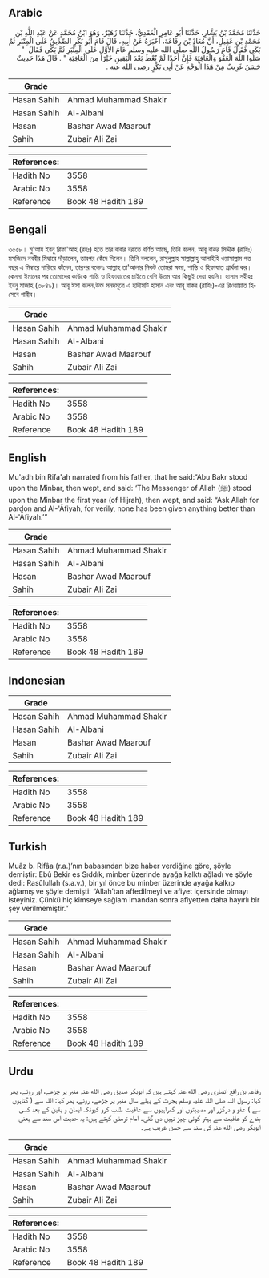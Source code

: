 ## Arabic


<div dir="rtl" lang="ar" style={{fontSize:'larger',backgroundColor:'#f8f9fa',padding:20}}>
حَدَّثَنَا مُحَمَّدُ بْنُ بَشَّارٍ، حَدَّثَنَا أَبُو عَامِرٍ الْعَقَدِيُّ، حَدَّثَنَا زُهَيْرٌ، وَهُوَ ابْنُ مُحَمَّدٍ عَنْ عَبْدِ اللَّهِ بْنِ مُحَمَّدِ بْنِ عَقِيلٍ، أَنَّ مُعَاذَ بْنَ رِفَاعَةَ، أَخْبَرَهُ عَنْ أَبِيهِ، قَالَ قَامَ أَبُو بَكْرٍ الصِّدِّيقُ عَلَى الْمِنْبَرِ ثُمَّ بَكَى فَقَالَ قَامَ رَسُولُ اللَّهِ صلى الله عليه وسلم عَامَ الأَوَّلِ عَلَى الْمِنْبَرِ ثُمَّ بَكَى فَقَالَ ‏ "‏ سَلُوا اللَّهَ الْعَفْوَ وَالْعَافِيَةَ فَإِنَّ أَحَدًا لَمْ يُعْطَ بَعْدَ الْيَقِينِ خَيْرًا مِنَ الْعَافِيَةِ ‏"‏ ‏.‏ قَالَ هَذَا حَدِيثٌ حَسَنٌ غَرِيبٌ مِنْ هَذَا الْوَجْهِ عَنْ أَبِي بَكْرٍ رضى الله عنه ‏.‏
</div>
<div style={{backgroundColor:'#f8f9fa',padding:20, marginBottom: 10}}><table> <thead> <tr> <th>Grade</th> <th></th> </tr> </thead> <tbody> <tr><td>Hasan Sahih</td><td>Ahmad Muhammad Shakir</td></tr><tr><td>Hasan Sahih</td><td>Al-Albani</td></tr><tr><td>Hasan</td><td>Bashar Awad Maarouf</td></tr><tr><td>Sahih</td><td>Zubair Ali Zai</td></tr></tbody></table><table> <thead> <tr> <th>References:</th> <th></th> </tr> </thead> <tbody><tr><td>Hadith No</td><td>3558</td></tr><tr><td>Arabic No</td><td>3558</td></tr><tr><td>Reference</td><td>Book 48 Hadith 189</td></tr></tbody></table></div>

## Bengali


<div dir="ltr" lang="bn" style={{fontSize:'larger',backgroundColor:'#f8f9fa',padding:20}}>
৩৫৫৮। মু'আয ইবনু রিফা'আহ (রহঃ) হতে তার বাবার বরাতে বর্ণিত আছে, তিনি বলেন, আবূ বাকর সিদ্দীক (রাযিঃ) মসজিদে নববীর মিম্বারে দাঁড়ালেন, তারপর কেঁদে দিলেন। তিনি বললেন, রাসূলুল্লাহ সাল্লাল্লাহু আলাইহি ওয়াসাল্লাম গত বছর এ মিম্বারে দাড়িয়ে কাঁদেন, তারপর বলেনঃ আল্লাহ তা'আলার নিকট তোমরা ক্ষমা, শান্তি ও হিফাযাত প্রার্থনা কর। কেননা ঈমানের পর তোমাদের কাউকে শান্তি ও হিফাযাতের চাইতে বেশি উত্তম আর কিছুই দেয়া হয়নি। হাসান সহীহঃ ইবনু মাজাহ (৩৮৪৯)। আবূ ঈসা বলেন,উক্ত সনদসূত্রে এ হাদীসটি হাসান এবং আবূ বাকর (রাযিঃ)-এর রিওয়ায়াত হিসেবে গারীব।
</div>
<div style={{backgroundColor:'#f8f9fa',padding:20, marginBottom: 10}}><table> <thead> <tr> <th>Grade</th> <th></th> </tr> </thead> <tbody> <tr><td>Hasan Sahih</td><td>Ahmad Muhammad Shakir</td></tr><tr><td>Hasan Sahih</td><td>Al-Albani</td></tr><tr><td>Hasan</td><td>Bashar Awad Maarouf</td></tr><tr><td>Sahih</td><td>Zubair Ali Zai</td></tr></tbody></table><table> <thead> <tr> <th>References:</th> <th></th> </tr> </thead> <tbody><tr><td>Hadith No</td><td>3558</td></tr><tr><td>Arabic No</td><td>3558</td></tr><tr><td>Reference</td><td>Book 48 Hadith 189</td></tr></tbody></table></div>

## English


<div dir="ltr" lang="en" style={{fontSize:'larger',backgroundColor:'#f8f9fa',padding:20}}>
Mu'adh bin Rifa'ah narrated from his father, that he said:“Abu Bakr stood upon the Minbar, then wept, and said: ‘The Messenger of Allah (ﷺ) stood upon the Minbar the first year (of Hijrah), then wept, and said: “Ask Allah for pardon and Al-'Āfiyah, for verily, none has been given anything better than Al-'Āfiyah.’”
</div>
<div style={{backgroundColor:'#f8f9fa',padding:20, marginBottom: 10}}><table> <thead> <tr> <th>Grade</th> <th></th> </tr> </thead> <tbody> <tr><td>Hasan Sahih</td><td>Ahmad Muhammad Shakir</td></tr><tr><td>Hasan Sahih</td><td>Al-Albani</td></tr><tr><td>Hasan</td><td>Bashar Awad Maarouf</td></tr><tr><td>Sahih</td><td>Zubair Ali Zai</td></tr></tbody></table><table> <thead> <tr> <th>References:</th> <th></th> </tr> </thead> <tbody><tr><td>Hadith No</td><td>3558</td></tr><tr><td>Arabic No</td><td>3558</td></tr><tr><td>Reference</td><td>Book 48 Hadith 189</td></tr></tbody></table></div>

## Indonesian


<div dir="ltr" lang="id" style={{fontSize:'larger',backgroundColor:'#f8f9fa',padding:20}}>

</div>
<div style={{backgroundColor:'#f8f9fa',padding:20, marginBottom: 10}}><table> <thead> <tr> <th>Grade</th> <th></th> </tr> </thead> <tbody> <tr><td>Hasan Sahih</td><td>Ahmad Muhammad Shakir</td></tr><tr><td>Hasan Sahih</td><td>Al-Albani</td></tr><tr><td>Hasan</td><td>Bashar Awad Maarouf</td></tr><tr><td>Sahih</td><td>Zubair Ali Zai</td></tr></tbody></table><table> <thead> <tr> <th>References:</th> <th></th> </tr> </thead> <tbody><tr><td>Hadith No</td><td>3558</td></tr><tr><td>Arabic No</td><td>3558</td></tr><tr><td>Reference</td><td>Book 48 Hadith 189</td></tr></tbody></table></div>

## Turkish


<div dir="ltr" lang="tr" style={{fontSize:'larger',backgroundColor:'#f8f9fa',padding:20}}>
Muâz b. Rifâa (r.a.)’nın babasından bize haber verdiğine göre, şöyle demiştir: Ebû Bekir es Sıddık, minber üzerinde ayağa kalktı ağladı ve şöyle dedi: Rasûlullah (s.a.v.), bir yıl önce bu minber üzerinde ayağa kalkıp ağlamış ve şöyle demişti: “Allah’tan affedilmeyi ve afiyet içersinde olmayı isteyiniz. Çünkü hiç kimseye sağlam imandan sonra afiyetten daha hayırlı bir şey verilmemiştir.”
</div>
<div style={{backgroundColor:'#f8f9fa',padding:20, marginBottom: 10}}><table> <thead> <tr> <th>Grade</th> <th></th> </tr> </thead> <tbody> <tr><td>Hasan Sahih</td><td>Ahmad Muhammad Shakir</td></tr><tr><td>Hasan Sahih</td><td>Al-Albani</td></tr><tr><td>Hasan</td><td>Bashar Awad Maarouf</td></tr><tr><td>Sahih</td><td>Zubair Ali Zai</td></tr></tbody></table><table> <thead> <tr> <th>References:</th> <th></th> </tr> </thead> <tbody><tr><td>Hadith No</td><td>3558</td></tr><tr><td>Arabic No</td><td>3558</td></tr><tr><td>Reference</td><td>Book 48 Hadith 189</td></tr></tbody></table></div>

## Urdu


<div dir="rtl" lang="ur" style={{fontSize:'larger',backgroundColor:'#f8f9fa',padding:20}}>
رفاعہ بن رافع انصاری رضی الله عنہ کہتے ہیں کہ ابوبکر صدیق رضی الله عنہ منبر پر چڑھے، اور روئے، پھر کہا: رسول اللہ صلی اللہ علیہ وسلم ہجرت کے پہلے سال منبر پر چڑھے، روئے، پھر کہا: اللہ سے ( گناہوں سے ) عفو و درگزر اور مصیبتوں اور گمراہیوں سے عافیت طلب کرو کیونکہ ایمان و یقین کے بعد کسی بندے کو عافیت سے بہتر کوئی چیز نہیں دی گئی۔ امام ترمذی کہتے ہیں: یہ حدیث اس سند سے یعنی ابوبکر رضی الله عنہ کی سند سے حسن غریب ہے۔
</div>
<div style={{backgroundColor:'#f8f9fa',padding:20, marginBottom: 10}}><table> <thead> <tr> <th>Grade</th> <th></th> </tr> </thead> <tbody> <tr><td>Hasan Sahih</td><td>Ahmad Muhammad Shakir</td></tr><tr><td>Hasan Sahih</td><td>Al-Albani</td></tr><tr><td>Hasan</td><td>Bashar Awad Maarouf</td></tr><tr><td>Sahih</td><td>Zubair Ali Zai</td></tr></tbody></table><table> <thead> <tr> <th>References:</th> <th></th> </tr> </thead> <tbody><tr><td>Hadith No</td><td>3558</td></tr><tr><td>Arabic No</td><td>3558</td></tr><tr><td>Reference</td><td>Book 48 Hadith 189</td></tr></tbody></table></div>